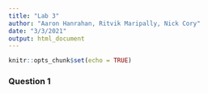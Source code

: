 ```yaml
---
title: "Lab 3"
author: "Aaron Hanrahan, Ritvik Maripally, Nick Cory"
date: "3/3/2021"
output: html_document
---
```


```r
knitr::opts_chunk$set(echo = TRUE)
```

### Question 1
